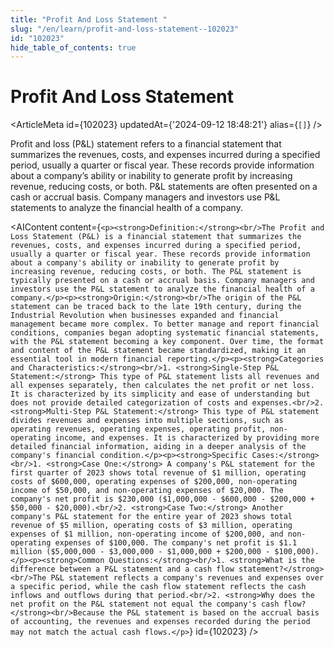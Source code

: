 ```yaml
---
title: "Profit And Loss Statement "
slug: "/en/learn/profit-and-loss-statement--102023"
id: "102023"
hide_table_of_contents: true
---
```



# Profit And Loss Statement 

<ArticleMeta id={102023} updatedAt={'2024-09-12 18:48:21'} alias={`[]`} />
<div className='border-solid border-b border-t-0 my-4 border-[var(--ifm-color-gray-300)]' />

Profit and loss (P&L) statement refers to a financial statement that summarizes the revenues, costs, and expenses incurred during a specified period, usually a quarter or fiscal year. These records provide information about a company’s ability or inability to generate profit by increasing revenue, reducing costs, or both. P&L statements are often presented on a cash or accrual basis. Company managers and investors use P&L statements to analyze the financial health of a company.

<AIContent content={`<p><strong>Definition:</strong><br/>The Profit and Loss Statement (P&L) is a financial statement that summarizes the revenues, costs, and expenses incurred during a specified period, usually a quarter or fiscal year. These records provide information about a company's ability or inability to generate profit by increasing revenue, reducing costs, or both. The P&L statement is typically presented on a cash or accrual basis. Company managers and investors use the P&L statement to analyze the financial health of a company.</p><p><strong>Origin:</strong><br/>The origin of the P&L statement can be traced back to the late 19th century, during the Industrial Revolution when businesses expanded and financial management became more complex. To better manage and report financial conditions, companies began adopting systematic financial statements, with the P&L statement becoming a key component. Over time, the format and content of the P&L statement became standardized, making it an essential tool in modern financial reporting.</p><p><strong>Categories and Characteristics:</strong><br/>1. <strong>Single-Step P&L Statement:</strong> This type of P&L statement lists all revenues and all expenses separately, then calculates the net profit or net loss. It is characterized by its simplicity and ease of understanding but does not provide detailed categorization of costs and expenses.<br/>2. <strong>Multi-Step P&L Statement:</strong> This type of P&L statement divides revenues and expenses into multiple sections, such as operating revenues, operating expenses, operating profit, non-operating income, and expenses. It is characterized by providing more detailed financial information, aiding in a deeper analysis of the company's financial condition.</p><p><strong>Specific Cases:</strong><br/>1. <strong>Case One:</strong> A company's P&L statement for the first quarter of 2023 shows total revenue of $1 million, operating costs of $600,000, operating expenses of $200,000, non-operating income of $50,000, and non-operating expenses of $20,000. The company's net profit is $230,000 ($1,000,000 - $600,000 - $200,000 + $50,000 - $20,000).<br/>2. <strong>Case Two:</strong> Another company's P&L statement for the entire year of 2023 shows total revenue of $5 million, operating costs of $3 million, operating expenses of $1 million, non-operating income of $200,000, and non-operating expenses of $100,000. The company's net profit is $1.1 million ($5,000,000 - $3,000,000 - $1,000,000 + $200,000 - $100,000).</p><p><strong>Common Questions:</strong><br/>1. <strong>What is the difference between a P&L statement and a cash flow statement?</strong><br/>The P&L statement reflects a company's revenues and expenses over a specific period, while the cash flow statement reflects the cash inflows and outflows during that period.<br/>2. <strong>Why does the net profit on the P&L statement not equal the company's cash flow?</strong><br/>Because the P&L statement is based on the accrual basis of accounting, the revenues and expenses recorded during the period may not match the actual cash flows.</p>`} id={102023} />
